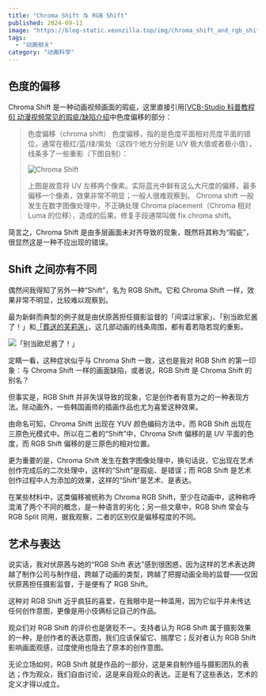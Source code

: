 ```yaml
---
title: "Chroma Shift 与 RGB Shift"
published: 2024-09-11
image: "https://blog-static.xeonzilla.top/img/chroma_shift_and_rgb_shift/cover.avif"
tags:
  - "动画相关"
category: "动画科学"
---
```


## 色度的偏移

Chroma Shift 是一种动画视频画面的瑕疵，这里直接引用[[VCB-Studio 科普教程 6] 动漫视频常见的瑕疵/缺陷介绍](https://vcb-s.com/archives/4738)中色度偏移的部分：

>色度偏移（chroma shift）
>色度偏移，指的是色度平面相对亮度平面的错位，通常在极红/蓝/绿/紫处（这四个地方分别是 U/V 极大值或者极小值），线条多了一些重影（下图自制）：
>
>![Chroma Shift](https://blog-static.xeonzilla.top/img/chroma_shift_and_rgb_shift/01.avif "Chroma Shift")
>
>上图是故意将 UV 左移两个像素。实际蓝光中鲜有这么大尺度的偏移，最多偏移一个像素，效果非常不明显；一般人很难观察到。
>Chroma shift 一般发生在数字图像处理中，不正确处理 Chroma placement（Chroma 相对 Luma 的位移），造成的后果。修复手段通常叫做 fix chroma shift。

简言之，Chroma Shift 是由多层画面未对齐导致的现象，既然将其称为“瑕疵”，很显然这是一种不应出现的错误。

## Shift 之间亦有不同

偶然间我得知了另外一种“Shift”，名为 RGB Shift。它和 Chroma Shift 一样，效果非常不明显，比较难以观察到。

最为新鲜而典型的例子就是由伏原茜担任摄影监督的「间谍过家家」、「别当欧尼酱了！」和[「葬送的芙莉莲」](/posts/sousou_no_frieren/)，这几部动画的线条周围，都有着若隐若现的重影。

![「别当欧尼酱了！」](https://blog-static.xeonzilla.top/img/chroma_shift_and_rgb_shift/02.avif "「别当欧尼酱了！」")

定睛一看，这种症状似乎与 Chroma Shift 一致，这也是我对 RGB Shift 的第一印象：与 Chroma Shift 一样的画面缺陷，或者说，RGB Shift 是 Chroma Shift 的别名？

但事实是，RGB Shift 并非失误导致的现象，它是创作者有意为之的一种表现方法。除动画外，一些韩国画师的插画作品也尤为喜爱这种效果。

由命名可知，Chroma Shift 出现在 YUV 颜色编码方法中，而 RGB Shift 出现在三原色光模式中。所以在二者的“Shift”中，Chroma Shift 偏移的是 UV 平面的色度，而 RGB Shift 偏移的是三原色的相对位置。

更为重要的是，Chroma Shift 发生在数字图像处理中，换句话说，它出现在艺术创作完成后的二次处理中，这样的“Shift”是瑕疵、是错误；而 RGB Shift 是艺术创作过程中人为添加的效果，这样的“Shift”是艺术、是表达。

在某些材料中，这类偏移被统称为 Chroma RGB Shift，至少在动画中，这种称呼混淆了两个不同的概念，是一种语言的劣化；另一些文章中，RGB Shift 常会与 RGB Split 同用，据我观察，二者的区别仅是偏移程度的不同。

## 艺术与表达

说实话，我对伏原茜与她的“RGB Shift 表达”感到很困惑，因为这样的艺术表达跨越了制作公司与制作组，跨越了动画的类型，跨越了把握动画全局的监督——仅因伏原茜担任摄影监督，于是便有了 RGB Shift。

这种对 RGB Shift 近乎疯狂的喜爱，在我眼中是一种滥用，因为它似乎并未传达任何创作意图，更像是用小伎俩标记自己的作品。

观众们对 RGB Shift 的评价也是褒贬不一。支持者认为 RGB Shift 属于摄影效果的一种，是创作者的表达意图，我们应该保留它、揣摩它；反对者认为 RGB Shift 影响画面观感，过度使用也隐去了原本的创作意图。

无论立场如何，RGB Shift 就是作品的一部分，这是来自制作组与摄影团队的表达；作为观众，我们自由讨论，这是来自观众的表达。正是有了这些表达，艺术的定义才得以成立。
